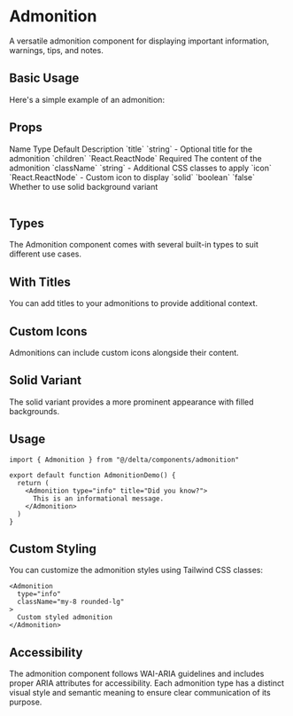 # Admonition

A versatile admonition component for displaying important information, warnings, tips, and notes.

## Basic Usage

Here's a simple example of an admonition:

<ComponentTabs name="admonition-basic" />

<InstallationInstructions componentName="admonition" />

## Props

<Table>
  <TableHeader>
    <TableRow>
      <TableHead>Name</TableHead>
      <TableHead>Type</TableHead>
      <TableHead>Default</TableHead>
      <TableHead>Description</TableHead>
    </TableRow>
  </TableHeader>
  <TableBody>
    <TableRow>
      <TableCell>`title`</TableCell>
      <TableCell>`string`</TableCell>
      <TableCell>-</TableCell>
      <TableCell>Optional title for the admonition</TableCell>
    </TableRow>
    <TableRow>
      <TableCell>`children`</TableCell>
      <TableCell>`React.ReactNode`</TableCell>
      <TableCell>Required</TableCell>
      <TableCell>The content of the admonition</TableCell>
    </TableRow>
    <TableRow>
      <TableCell>`className`</TableCell>
      <TableCell>`string`</TableCell>
      <TableCell>-</TableCell>
      <TableCell>Additional CSS classes to apply</TableCell>
    </TableRow>
    <TableRow>
      <TableCell>`icon`</TableCell>
      <TableCell>`React.ReactNode`</TableCell>
      <TableCell>-</TableCell>
      <TableCell>Custom icon to display</TableCell>
    </TableRow>
    <TableRow>
      <TableCell>`solid`</TableCell>
      <TableCell>`boolean`</TableCell>
      <TableCell>`false`</TableCell>
      <TableCell>Whether to use solid background variant</TableCell>
    </TableRow>
  </TableBody>
</Table>

## Types

The Admonition component comes with several built-in types to suit different use cases.

<ComponentTabs name="admonition-types" />

## With Titles

You can add titles to your admonitions to provide additional context.

<ComponentTabs name="admonition-titles" />

## Custom Icons

Admonitions can include custom icons alongside their content.

<ComponentTabs name="admonition-custom-icons" />

## Solid Variant

The solid variant provides a more prominent appearance with filled backgrounds.

<ComponentTabs name="admonition-solid" />

## Usage

```tsx
import { Admonition } from "@/delta/components/admonition"

export default function AdmonitionDemo() {
  return (
    <Admonition type="info" title="Did you know?">
      This is an informational message.
    </Admonition>
  )
}
```

## Custom Styling

You can customize the admonition styles using Tailwind CSS classes:

```tsx
<Admonition 
  type="info" 
  className="my-8 rounded-lg"
>
  Custom styled admonition
</Admonition>
```

## Accessibility

The admonition component follows WAI-ARIA guidelines and includes proper ARIA attributes for accessibility. Each admonition type has a distinct visual style and semantic meaning to ensure clear communication of its purpose. 